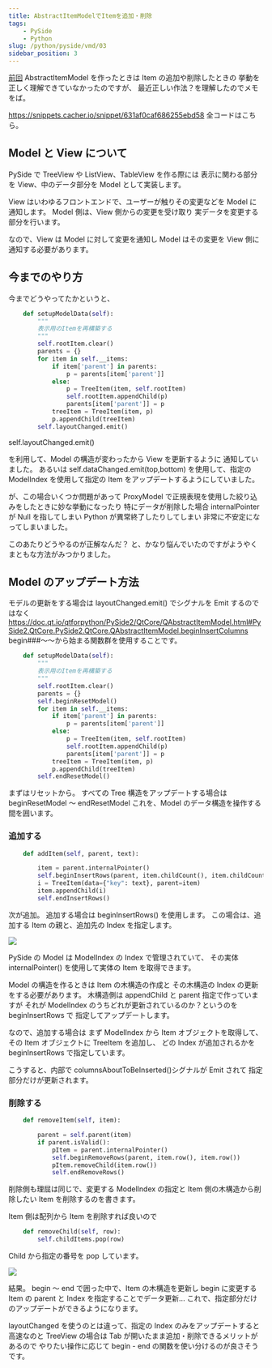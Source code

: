 ```yaml
---
title: AbstractItemModelでItemを追加・削除
tags:
    - PySide
    - Python
slug: /python/pyside/vmd/03
sidebar_position: 3
---
```


[前回](/python/pyside/vmd/03) AbstractItemModel を作ったときは Item
の追加や削除したときの 挙動を正しく理解できていなかったのですが、 最近正しい作法？を理解したのでメモをば。

https://snippets.cacher.io/snippet/631af0caf686255ebd58
全コードはこちら。

## Model と View について

PySide で TreeView や ListView、TableView を作る際には
表示に関わる部分を View、中のデータ部分を Model として実装します。

View はいわゆるフロントエンドで、ユーザーが触りその変更などを Model に通知します。
Model 側は、View 側からの変更を受け取り
実データを変更する部分を行います。

なので、View は Model に対して変更を通知し
Model はその変更を View 側に通知する必要があります。

## 今までのやり方

今までどうやってたかというと、

```python
    def setupModelData(self):
        """
        表示用のItemを再構築する
        """
        self.rootItem.clear()
        parents = {}
        for item in self.__items:
            if item['parent'] in parents:
                p = parents[item['parent']]
            else:
                p = TreeItem(item, self.rootItem)
                self.rootItem.appendChild(p)
                parents[item['parent']] = p
            treeItem = TreeItem(item, p)
            p.appendChild(treeItem)
        self.layoutChanged.emit()
```

self.layoutChanged.emit()

を利用して、Model の構造が変わったから View を更新するように
通知していました。
あるいは
self.dataChanged.emit(top,bottom)
を使用して、指定の ModelIndex を使用して指定の Item をアップデートするようにしていました。

が、この場合いくつか問題があって
ProxyModel で正規表現を使用した絞り込みをしたときに妙な挙動になったり
特にデータが削除した場合 internalPointer が Null を指してしまい
Python が異常終了したりしてしまい
非常に不安定になってしまいました。

このあたりどうやるのが正解なんだ？
と、かなり悩んでいたのですがようやくまともな方法がみつかりました。

## Model のアップデート方法

モデルの更新をする場合は layoutChanged.emit() でシグナルを Emit するのではなく
https://doc.qt.io/qtforpython/PySide2/QtCore/QAbstractItemModel.html#PySide2.QtCore.PySide2.QtCore.QAbstractItemModel.beginInsertColumns
begin###～～から始まる関数群を使用することです。

```python
    def setupModelData(self):
        """
        表示用のItemを再構築する
        """
        self.rootItem.clear()
        parents = {}
        self.beginResetModel()
        for item in self.__items:
            if item['parent'] in parents:
                p = parents[item['parent']]
            else:
                p = TreeItem(item, self.rootItem)
                self.rootItem.appendChild(p)
                parents[item['parent']] = p
            treeItem = TreeItem(item, p)
            p.appendChild(treeItem)
        self.endResetModel()
```

まずはリセットから。
すべての Tree 構造をアップデートする場合は beginResetModel ～ endResetModel
これを、Model のデータ構造を操作する間を囲います。

### 追加する

```python
    def addItem(self, parent, text):

        item = parent.internalPointer()
        self.beginInsertRows(parent, item.childCount(), item.childCount())
        i = TreeItem(data={"key": text}, parent=item)
        item.appendChild(i)
        self.endInsertRows()
```

次が追加。
追加する場合は beginInsertRows() を使用します。
この場合は、追加する Item の親と、追加先の Index を指定します。

![](https://gyazo.com/913e903652f1708215b820baa7b6896e.png)

PySide の Model は ModelIndex の Index で管理されていて、
その実体 internalPointer() を使用して実体の Item を取得できます。

Model の構造を作るときは Item の木構造の作成と
その木構造の Index の更新をする必要があります。
木構造側は appendChild と parent 指定で作っていますが
それが ModelIndex のうちどれが更新されているのか？というのを beginInsertRows で
指定してアップデートします。

なので、追加する場合は
まず ModelIndex から Item オブジェクトを取得して、
その Item オブジェクトに TreeItem を追加し、
どの Index が追加されるかを beginInsertRows で指定しています。

こうすると、内部で columnsAboutToBeInserted()シグナルが Emit されて
指定部分だけが更新されます。

### 削除する

```python
    def removeItem(self, item):

        parent = self.parent(item)
        if parent.isValid():
            pItem = parent.internalPointer()
            self.beginRemoveRows(parent, item.row(), item.row())
            pItem.removeChild(item.row())
            self.endRemoveRows()
```

削除側も理屈は同じで、変更する ModelIndex の指定と
Item 側の木構造から削除したい Item を削除するのを書きます。

Item 側は配列から Item を削除すれば良いので

```python
    def removeChild(self, row):
        self.childItems.pop(row)
```

Child から指定の番号を pop しています。

![](https://i.gyazo.com/3ff82459ca7bd512b2df740348d82f78.gif)

結果。
begin ～ end で囲った中で、Item の木構造を更新し
begin に変更する Item の parent と Index を指定することでデータ更新...
これで、指定部分だけのアップデートができるようになります。

layoutChanged を使うのとは違って、指定の Index のみをアップデートすると
高速なのと TreeView の場合は Tab が開いたまま追加・削除できるメリットがあるので
やりたい操作に応じて begin - end の関数を使い分けるのが良さそうです。

